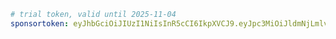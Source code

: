 ```yaml title="evcc.yaml"
# trial token, valid until 2025-11-04
sponsortoken: eyJhbGciOiJIUzI1NiIsInR5cCI6IkpXVCJ9.eyJpc3MiOiJldmNjLmlvIiwic3ViIjoidHJpYWwiLCJleHAiOjE3NjIyODI4MDAsImlhdCI6MTc2MTMzMjQwMCwic3BlIjp0cnVlLCJzcmMiOiJtYSJ9.dQ21YCd7tsAMHOkKwzZHeKLZeb3HKlpdOibnhFjVhU0
```

